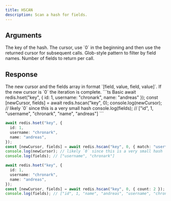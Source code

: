 ```yaml
---
title: HSCAN
description: Scan a hash for fields.
---
```


## Arguments

<ParamField body="key" type="string" required>
  The key of the hash.
</ParamField>

<ParamField body="cursor" type="number">
  The cursor, use `0` in the beginning and then use the returned cursor for subsequent calls.
</ParamField>

<ParamField body="options" type="Object">
  <ParamField body="match" type="string">
    Glob-style pattern to filter by field names.
  </ParamField>
  <ParamField body="count" type="number">
    Number of fields to return per call.
  </ParamField>
</ParamField>

## Response

<ResponseField type="[number, string[]]" required>
  The new cursor and the fields array in format `[field, value, field, value]`.
  If the new cursor is `0` the iteration is complete.
</ResponseField>

<RequestExample>
```ts Basic
await redis.hset("key", {
  id: 1,
  username: "chronark",
  name: "andreas"
 });
const [newCursor, fields] = await redis.hscan("key", 0);
console.log(newCursor); // likely `0` since this is a very small hash
console.log(fields); // ["id", 1, "username", "chronark", "name", "andreas"]
```

```ts Match
await redis.hset("key", {
  id: 1,
  username: "chronark",
  name: "andreas",
});
const [newCursor, fields] = await redis.hscan("key", 0, { match: "user*" });
console.log(newCursor); // likely `0` since this is a very small hash
console.log(fields); // ["username", "chronark"]
```


```ts Count
await redis.hset("key", {
  id: 1,
  username: "chronark",
  name: "andreas",
});
const [newCursor, fields] = await redis.hscan("key", 0, { count: 2 });
console.log(fields); // ["id", 1, "name", "andreas", "username", "chronark"]
```
</RequestExample>

